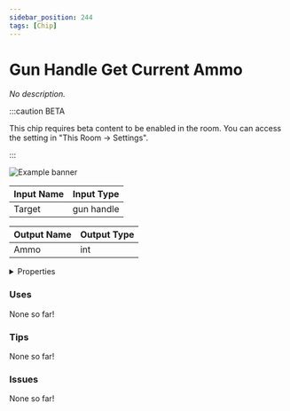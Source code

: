 ```yaml
---
sidebar_position: 244
tags: [Chip]
---
```


# Gun Handle Get Current Ammo

*No description.*

:::caution BETA

This chip requires beta content to be enabled in the room. You can access the setting in "This Room -> Settings".

:::

![Example banner](./assets/9e2bb0fe-6179-4ffc-92df-6f3b43bca52d.svg)

| Input Name | Input Type |
|-----------|-----------|
| Target | gun handle |

| Output Name | Output Type |
|-----------|-----------|
| Ammo | int |


<details>
  <summary>Properties</summary>
  <div>
    <div>
    <table>
      <thead>
        <tr>
          <th>Is beta required?</th>
          <th>✅</th>
        </tr>
        <tr>
          <th>Is this chip a trolling risk?</th>
          <th>❌</th>
        </tr>
        <tr>
          <th>Chip UUID</th>
          <th>9e2bb0fe-6179-4ffc-92df-6f3b43bca52d</th>
        </tr>
      </thead>
    </table>
    </div>
  </div>
</details>

### Uses

None so far!

### Tips

None so far!

### Issues

None so far!